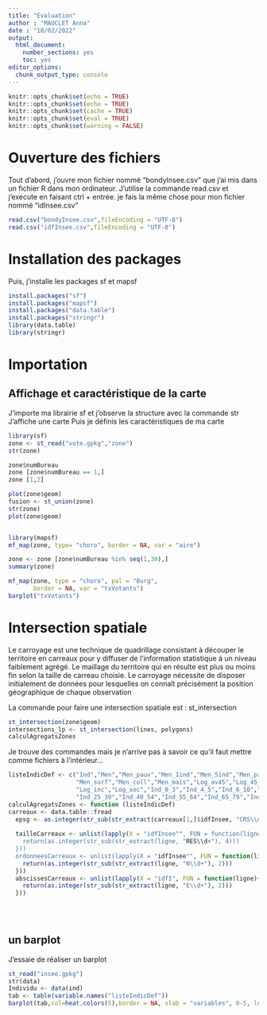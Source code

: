 ---
title: "Evaluation"
author : "MAUCLET Anna" 
date : "18/02/2022"
output: 
  html_document: 
    number_sections: yes
    toc: yes
editor_options: 
  chunk_output_type: console
---

```{r setup, include=FALSE}
knitr::opts_chunk$set(echo = TRUE)
knitr::opts_chunk$set(echo = TRUE)
knitr::opts_chunk$set(cache = TRUE)
knitr::opts_chunk$set(eval = TRUE)
knitr::opts_chunk$set(warning = FALSE)
```
# Ouverture des fichiers
Tout d'abord, j'ouvre mon fichier nommé "bondyInsee.csv" que j'ai mis dans un fichier R dans mon ordinateur.
J'utilise la commande read.csv et j'execute en faisant ctrl + entrée. je fais la même chose pour mon fichier nommé "idInsee.csv"

```{r}
read.csv("bondyInsee.csv",fileEncoding = "UTF-8")
read.csv("idfInsee.csv",fileEncoding = "UTF-8")
```
# Installation des packages
Puis, j'installe les packages sf et mapsf
```{r}
install.packages("sf")
install.packages("mapsf")
install.packages("data.table")
install.packages("stringr")
library(data.table) 
library(stringr)
```
# Importation
## Affichage et caractéristique de la carte
J'importe ma librairie sf et j'observe la structure avec la commande str
J'affiche une carte
Puis je définis les caractéristiques de ma carte
```{r}
library(sf)
zone <- st_read("vote.gpkg","zone")
str(zone)

zone$numBureau
zone [zone$numBureau == 1,]
zone [1,2]

plot(zone$geom)
fusion <- st_union(zone)
str(zone)
plot(zone$geom)


library(mapsf)
mf_map(zone, type= "choro", border = NA, var = "aire")

zone <- zone [zone$numBureau %in% seq(1,30),]
summary(zone)

mf_map(zone, type = "choro", pal = "Burg",
       border = NA, var = "txVotants")
barplot("txVotants")

```

# Intersection spatiale 
Le carroyage est une technique de quadrillage consistant à découper le territoire en carreaux pour y diffuser 
de l’information statistique à un niveau faiblement agrégé. Le maillage du territoire qui en résulte est plus ou 
moins fin selon la taille de carreau choisie. Le carroyage nécessite de disposer initialement de données pour
lesquelles on connaît précisément la position géographique de chaque observation

La commande pour faire une intersection spatiale est : st_intersection
```{r}
st_intersection(zone$geom)
intersections_lp <- st_intersection(lines, polygons)
calculAgregatsZones 
```
Je trouve des commandes mais je n'arrive pas à savoir ce qu'il faut mettre comme fichiers à l'intérieur...
```{r}
listeIndicDef <- c("Ind","Men","Men_pauv","Men_1ind","Men_5ind","Men_prop","Men_fmp","Ind_snv",
                   "Men_surf","Men_coll","Men_mais","Log_av45","Log_45_70","Log_70_90","Log_ap90",
                   "Log_inc","Log_soc","Ind_0_3","Ind_4_5","Ind_6_10","Ind_11_17","Ind_18_24",
                   "Ind_25_39","Ind_40_54","Ind_55_64","Ind_65_79","Ind_80p","Ind_inc")
calculAgregatsZones <- function (listeIndicDef)
carreaux <- data.table::fread
  epsg <- as.integer(str_sub(str_extract(carreaux[1,]$idfInsee, "CRS\\d+"), 4)),
  
  tailleCarreaux <- unlist(lapply(X = "idfInsee"", FUN = function(ligne){
    return(as.integer(str_sub(str_extract(ligne, "RES\\d+"), 4)))
  }))
  ordonneesCarreaux <- unlist(lapply(X = "idfInsee"", FUN = function(ligne){
    return(as.integer(str_sub(str_extract(ligne, "N\\d+"), 2)))
  }))
  abscissesCarreaux <- unlist(lapply(X = "idfI", FUN = function(ligne){
    return(as.integer(str_sub(str_extract(ligne, "E\\d+"), 2)))
  }))
  
  
  
```
## un barplot
J'essaie de réaliser un barplot
```{r}
st_read("insee.gpkg")
str(data)
Individu <- data(ind)
tab <- table(variable.names("listeIndicDef"))
barplot(tab,col=heat.colors(5),border = NA, xlab = "variables", 0-5, legend = T)
```

